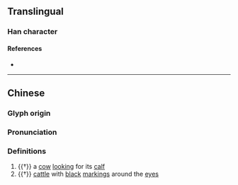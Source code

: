 {{character info}}
==Translingual==

===Han character===
{{Han char|rn=93|rad=牛|as=05|sn=9|four=25060|canj=HQLW|ids=⿰牜由}}

====References====
* {{Han ref|kx=0699.270|dkj=19983|dj=1112.150|hdz=31807.040|uh=7270|ud=29296|bh=CFBB|bd=53179}}

----

==Chinese==
{{zh-forms}}

===Glyph origin===
{{Han etym}}

===Pronunciation===
{{zh-pron
|m=yòu,chōu
|mc=y
|oc=y
|cat=n
}}

===Definitions===
{{zh-hanzi}}

# {{†}} a [[cow]] [[look]]ing for its [[calf]]
# {{†}} [[cattle]] with [[black]] [[marking]]s around the [[eyes]]